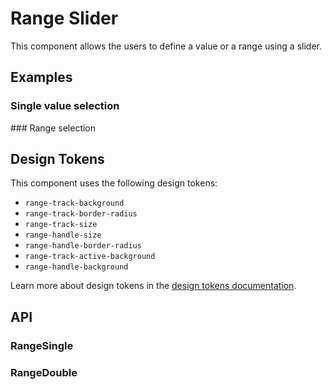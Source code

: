 
<Meta title="Docs/Components/Form/Range" />

# Range Slider
This component allows the users to define a value or a range using a slider.

## Examples
### Single value selection
<Canvas sourceState="shown" of={RangeStories.Single}/>
### Range selection
<Canvas sourceState="shown" of={RangeStories.Double} />

## Design Tokens
This component uses the following design tokens:

- `range-track-background`
- `range-track-border-radius`
- `range-track-size`
- `range-handle-size`
- `range-handle-border-radius`
- `range-track-active-background`
- `range-handle-background`

Learn more about design tokens in the [design tokens documentation](?path=/story/docs-design-tokens-getting-started--page).

## API
### RangeSingle
<ArgsTable of={RangeSingle} />

### RangeDouble
<ArgsTable of={RangeSingle} />
